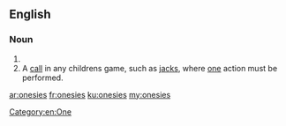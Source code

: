 ==English==

===Noun===
{{head|en}}

# {{plural of|onesie}}
# A [[call]] in any childrens game, such as [[jacks]], where [[one]] action must be performed.

[[Category:en:One]]

[[ar:onesies]]
[[fr:onesies]]
[[ku:onesies]]
[[my:onesies]]